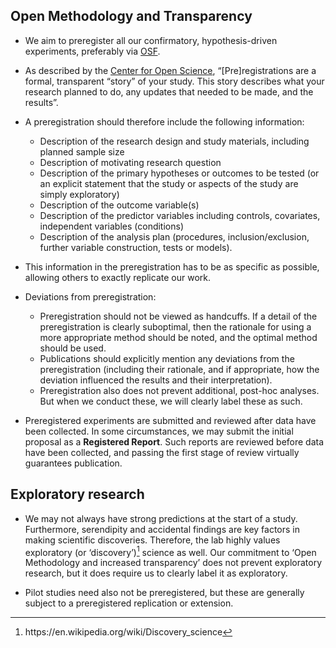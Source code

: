 

## Open Methodology and Transparency

- We aim to preregister all our confirmatory, hypothesis-driven experiments, preferably via [OSF](osf.io). 

- As described by the [Center for Open Science](https://help.osf.io/article/330-welcome-to-registrations), "[Pre]registrations are a formal, transparent “story” of your study. This story describes what your research planned to do, any updates that needed to be made, and the results". 

- A preregistration should therefore include the following information:
  - Description of the research design and study materials, including planned sample size
  - Description of motivating research question
  - Description of the primary hypotheses or outcomes to be tested (or an explicit statement that the study or aspects of the study are simply exploratory)
  - Description of the outcome variable(s)
  - Description of the predictor variables including controls, covariates, independent variables (conditions)
  - Description of the analysis plan (procedures, inclusion/exclusion, further variable construction, tests or models).

- This information in the preregistration has to be as specific as possible, allowing others to exactly replicate our work.

- Deviations from preregistration:
   - Preregistration should not be viewed as handcuffs. If a detail of the preregistration is clearly suboptimal,
    then the rationale for using a more appropriate method should be noted, and the optimal method should be used.
   - Publications should explicitly mention any deviations from the preregistration (including their rationale, and if appropriate, how the deviation influenced the results and their interpretation).
   - Preregistration also does not prevent additional, post-hoc analyses. But when we conduct these, we will clearly label these as such. 
    
    
- Preregistered experiments are submitted and reviewed after data have been collected. In some circumstances, we may submit the initial proposal as a **Registered Report**. Such reports are reviewed before data have been collected, and passing the first stage of review virtually guarantees publication. 


## Exploratory research 

- We may not always have strong predictions at the start of a study. Furthermore, serendipity and accidental findings are key factors in making scientific discoveries. Therefore, the lab highly values exploratory (or 'discovery')[^10] science as well.  Our commitment to 'Open Methodology and increased transparency' does not prevent exploratory research, but it does require us to clearly label it as exploratory.  

- Pilot studies need also not be preregistered, but these are generally subject to a preregistered replication or extension.


[^10]: https://en.wikipedia.org/wiki/Discovery_science



